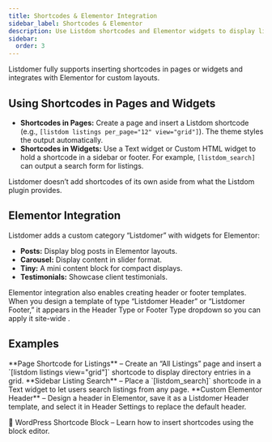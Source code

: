 ```yaml
---
title: Shortcodes & Elementor Integration
sidebar_label: Shortcodes & Elementor
description: Use Listdom shortcodes and Elementor widgets to display listings and design headers or footers.
sidebar:
  order: 3
---
```


Listdomer fully supports inserting shortcodes in pages or widgets and integrates with Elementor for custom layouts.

## Using Shortcodes in Pages and Widgets

- **Shortcodes in Pages:** Create a page and insert a Listdom shortcode (e.g., `[listdom listings per_page="12" view="grid"]`). The theme styles the output automatically.
- **Shortcodes in Widgets:** Use a Text widget or Custom HTML widget to hold a shortcode in a sidebar or footer. For example, `[listdom_search]` can output a search form for listings.

<Aside type="note">Listdomer doesn’t add shortcodes of its own aside from what the Listdom plugin provides.</Aside>

## Elementor Integration

Listdomer adds a custom category “Listdomer” with widgets for Elementor:

- **Posts:** Display blog posts in Elementor layouts.
- **Carousel:** Display content in slider format.
- **Tiny:** A mini content block for compact displays.
- **Testimonials:** Showcase client testimonials.

Elementor integration also enables creating header or footer templates. When you design a template of type “Listdomer Header” or “Listdomer Footer,” it appears in the Header Type or Footer Type dropdown so you can apply it site-wide <Badge text="Tip" />.

## Examples

<CardGrid>
  <Card>**Page Shortcode for Listings** – Create an “All Listings” page and insert a `[listdom listings view="grid"]` shortcode to display directory entries in a grid.</Card>
  <Card>**Sidebar Listing Search** – Place a `[listdom_search]` shortcode in a Text widget to let users search listings from any page.</Card>
  <Card>**Custom Elementor Header** – Design a header in Elementor, save it as a Listdomer Header template, and select it in Header Settings to replace the default header.</Card>
</CardGrid>

<LinkCard href="https://wordpress.org/documentation/article/shortcode-block/">🔗 WordPress Shortcode Block – Learn how to insert shortcodes using the block editor.</LinkCard>


